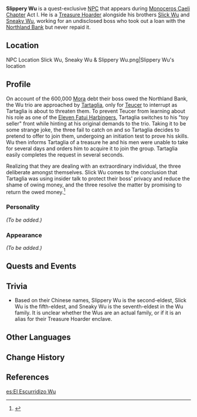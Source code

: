{{Meta
<!-- Remove this template after adding the missing info -->
|missing_NPC_profile  = yes
}}
{{Character Infobox
|type             = Quest NPC
|image            = NPC Slippery Wu.png
|region           = Liyue
|title            = Treasure Hoarder
|affiliation      = Treasure Hoarders
|voiceEN          = [https://www.ryancoltlevy.com/ Ryan Colt Levy]<ref>Twitter: [https://twitter.com/ryancoltlevy/status/1326710947268845568 EN VA Self Announcement]</ref>
}}
'''Slippery Wu''' {{Lang|zh=吴老二|zh_rm=Wú Lǎo'èr}} is a quest-exclusive [[NPC]] that appears during [[Monoceros Caeli Chapter]] Act I. He is a [[Treasure Hoarder]] alongside his brothers [[Slick Wu]] and [[Sneaky Wu]], working for an undisclosed boss who took out a loan with the [[Northland Bank]] but never repaid it.

==Location==
<gallery hideaddbutton="true" captionalign="center">
NPC Location Slick Wu, Sneaky Wu & Slippery Wu.png|Slippery Wu's location
<!--NPC Location Slick Wu, Sneaky Wu & Slippery Wu Context.png|Additional context-->
</gallery>

==Profile==
<!-- detailed story/lore information goes here -->
On account of the 600,000 [[Mora]] debt their boss owed the Northland Bank, the Wu trio are approached by [[Tartaglia]], only for [[Teucer]] to interrupt as Tartaglia is about to threaten them. To prevent Teucer from learning about his role as one of the [[Eleven Fatui Harbingers]], Tartaglia switches to his "toy seller" front while hinting at his original demands to the trio. Taking it to be some strange joke, the three fail to catch on and so Tartaglia decides to pretend to offer to join them, undergoing an initiation test to prove his skills. Wu then informs Tartaglia of a treasure he and his men were unable to take for several days and orders him to acquire it to join the group. Tartaglia easily completes the request in several seconds.

Realizing that they are dealing with an extraordinary individual, the three deliberate amongst themselves. Slick Wu comes to the conclusion that Tartaglia was using insider talk to protect their boss' privacy and reduce the shame of owing money, and the three resolve the matter by promising to return the owed money.<ref>{{Ref/Quest|Teucer's Terrific Tour}}</ref>

===Personality===
''(To be added.)''

===Appearance===
''(To be added.)''

==Quests and Events==
{{Quest Appearances}}

==Trivia==
*Based on their Chinese names, Slippery Wu is the second-eldest, Slick Wu is the fifth-eldest, and Sneaky Wu is the seventh-eldest in the Wu family. It is unclear whether the Wus are an actual family, or if it is an alias for their Treasure Hoarder enclave.

==Other Languages==
{{Other Languages
|default_hidden = 1
|en      = Slippery Wu
|zhs     = 吴老二
|zhs_rm  = Wú Lǎo'èr
|zht     = 吳老二
|zht_rm  = Wú Lǎo'èr
|zh_note = Second-Eldest Wu
|ja      = 呉二
|ja_rm   = Go Ni{{Assumed}}
|ko      = {{tt|오|吳}}갑득
|ko_rm   = O Gapdeuk
|es      = El Escurridizo Wu
|fr      = Wu le glissant
|ru      = Скользкий У
|th      = Slippery Wu
|vi      = Wu Lão Nhị
|de      = Schlüpfriger Wu
|id      = Slippery Wu
|pt      = Wu Escorregadio
}}

==Change History==
{{Change History|1.1}}

==References==
{{Reflist}}

[[es:El Escurridizo Wu]]